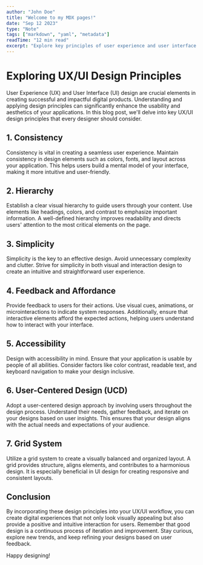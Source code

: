 ```yaml
---
author: "John Doe"
title: "Welcome to my MDX pages!"
date: "Sep 12 2023"
type: "Note"
tags: ["markdown", "yaml", "metadata"]
readTime: "12 min read"
excerpt: "Explore key principles of user experience and user interface design."
---
```


# Exploring UX/UI Design Principles

User Experience (UX) and User Interface (UI) design are crucial elements in creating successful and impactful digital products. Understanding and applying design principles can significantly enhance the usability and aesthetics of your applications. In this blog post, we'll delve into key UX/UI design principles that every designer should consider.

## 1. **Consistency**

Consistency is vital in creating a seamless user experience. Maintain consistency in design elements such as colors, fonts, and layout across your application. This helps users build a mental model of your interface, making it more intuitive and user-friendly.

## 2. **Hierarchy**

Establish a clear visual hierarchy to guide users through your content. Use elements like headings, colors, and contrast to emphasize important information. A well-defined hierarchy improves readability and directs users' attention to the most critical elements on the page.

## 3. **Simplicity**

Simplicity is the key to an effective design. Avoid unnecessary complexity and clutter. Strive for simplicity in both visual and interaction design to create an intuitive and straightforward user experience.

## 4. **Feedback and Affordance**

Provide feedback to users for their actions. Use visual cues, animations, or microinteractions to indicate system responses. Additionally, ensure that interactive elements afford the expected actions, helping users understand how to interact with your interface.

## 5. **Accessibility**

Design with accessibility in mind. Ensure that your application is usable by people of all abilities. Consider factors like color contrast, readable text, and keyboard navigation to make your design inclusive.

## 6. **User-Centered Design (UCD)**

Adopt a user-centered design approach by involving users throughout the design process. Understand their needs, gather feedback, and iterate on your designs based on user insights. This ensures that your design aligns with the actual needs and expectations of your audience.

## 7. **Grid System**

Utilize a grid system to create a visually balanced and organized layout. A grid provides structure, aligns elements, and contributes to a harmonious design. It is especially beneficial in UI design for creating responsive and consistent layouts.

## Conclusion

By incorporating these design principles into your UX/UI workflow, you can create digital experiences that not only look visually appealing but also provide a positive and intuitive interaction for users. Remember that good design is a continuous process of iteration and improvement. Stay curious, explore new trends, and keep refining your designs based on user feedback.

Happy designing!
